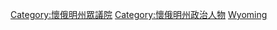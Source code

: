 [[Category:懷俄明州眾議院|Category:懷俄明州眾議院]]
[[Category:懷俄明州政治人物|Category:懷俄明州政治人物]]
[[Category:美國各州眾議員|Wyoming]]